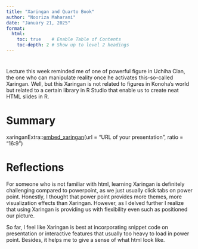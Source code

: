 ```yaml
---
title: "Xaringan and Quarto Book"
author: "Nooriza Maharani"
date: "January 21, 2025"
format:
  html:
    toc: true    # Enable Table of Contents
    toc-depth: 2 # Show up to level 2 headings
---
```


# 

Lecture this week reminded me of one of powerful figure in Uchiha Clan, the one who can manipulate reality once he activates this-so-called Xaringan. Well, but this Xaringan is not related to figures in Konoha's world but related to a certain library in R Studio that enable us to create neat HTML slides in R.

# Summary

xaringanExtra::[embed_xaringan](https://rdrr.io/pkg/xaringanExtra/man/embed_xaringan.html)(url = "URL of your presentation",
ratio = "16:9")

# Reflections

For someone who is not familiar with html, learning Xaringan is definitely challenging compared to powerpoint, as we just usually click tabs on power point. Honestly, I thought that power point provides more themes, more visualization effects than Xaringan. However, as I delved further I realize that using Xaringan is providing us with flexibility even such as positioned our picture.

So far, I feel like Xaringan is best at incorporating snippet code on presentation or interactive features that usually too heavy to load in power point. Besides, it helps me to give a sense of what html look like.
